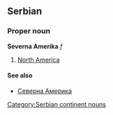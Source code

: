 ==Serbian==
===Proper noun===
'''Severna Amerika''' ''f''
#[[North America]]
====See also====
*[[Северна Америка]]
[[Category:Serbian continent nouns]]
